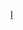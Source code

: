 {{Asbox
| image     = Frenchhorn.svg
| pix       = 30
| subject   = 
| qualifier = 關於[[樂器]]或樂器製作
| category  = 樂器小作品
| tempsort  =  
| name      = Template:Musical-instruments-stub
}}<noinclude>
[[Category:音樂小作品模板|I]]
</noinclude>